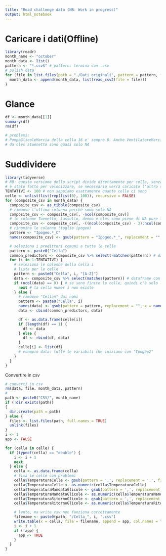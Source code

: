 ```yaml
---
title: "Read challenge data (NB: Work in progress)"
output: html_notebook
---
```


# Caricare i dati(Offline)
```r
library(readr)
month_name <- "october"
month_data <- list()
pattern <- "*.csv$" # pattern: termina con .csv
# polish data
for (file in list.files(path = "./Dati originali", pattern = pattern, full.names = TRUE)) {
  month_data <- append(month_data, list(read_csv2(file = file)))
}
```

# Glance

```r
df <- month_data[[1]]
summary(df)
rm(df)

# problemi:
# PompaGlicoleMarcia della cella 16 e' sempre 0. Anche VentilatoreMarcia
# da cles atuenetto sono quasi solo NA
```

# Suddividere

```r
library(tidyverse)
# NB: questa versione dello script divide direttamente per celle, senza tenere conto dell'ipogeo
# è stato fatto per velocizzare, se necessario verrà caricato l'altro script
TENTATIVI <- 100 # non sappiamo esattamente quante celle ci sono
celle <- unlist(list(rep(list(0), 100)), recursive = FALSE)
for (composite_csv in month_data) {
  composite_csv <- as_tibble(composite_csv)
  # rimuove l'ultima colonna perchè sono solo NA
  composite_csv <- composite_csv[, -ncol(composite_csv)]
  # le colonne Tuenetto, tassullo, denno e cles sono piene di NA pure loro
  composite_csv <- composite_csv[, -((ncol(composite_csv) - 3):ncol(composite_csv))]
  # rinomina le colonne (toglie ipogeo)
  pattern <- "Ipogeo.*_C"
  names(composite_csv) <- gsub(pattern = "Ipogeo.*_", replacement = "", x = names(composite_csv))

  # seleziona i predittori comuni a tutte le celle
  pattern <- paste0("Cella")
  common_predictors <- composite_csv %>% select(-matches(pattern)) # dataframe con solo le colonne della cella
  for (i in 1:TENTATIVI) {
    # seleziona le colonne della cella i
    # lista per le celle
    pattern <- paste0("Cella", i, "[A-Z]")
    data <- composite_csv %>% select(matches(pattern)) # dataframe con solo le colonne della cella
    if (ncol(data) == 0) { # se sono finite le celle, quindi c'è solo la data
      next # la cella numer i non esiste
    } else {
      # rimuove "Cellan" dai nomi
      pattern <- paste0("Cella", i)
      names(data) <- gsub(pattern = pattern, replacement = "", x = names(data))
      data <- cbind(common_predictors, data)

      df <- as.data.frame(celle[i])
      if (length(df) == 1) {
        df <- data
      } else {
        df <- rbind(df, data)
      }
      celle[i] <- list(df)
      # esempio data: tutte le variabili che iniziano con "Ipogeo2"
    }
  }
}
```


Convertire in csv
```r
# converti in csv
rm(data, file, month_data, pattern)
#
path <- paste0("CSV/", month_name)
if (!dir.exists(path))
{
  dir.create(path = path)
} else {
  files <- list.files(path, full.names = TRUE)
  unlink(files)
}
i <- 1
app <- FALSE

for (cella in celle) {
  if (typeof(cella) == "double") {
    i <- i + 1
    next
  } else {
    cella <- as.data.frame(cella)
    # fixa le celle con problemi
    cella$TemperaturaCelle <- gsub(pattern = ',', replacement = '.', fixed = TRUE, x = cella$TemperaturaCelle)
    cella$TemperaturaCelle <- as.numeric(cella$TemperaturaCelle)
    cella$TemperaturaMandataGlicole <- gsub(pattern = ',', replacement = '.', fixed = TRUE, x = cella$TemperaturaMandataGlicole)
    cella$TemperaturaMandataGlicole <- as.numeric(cella$TemperaturaMandataGlicole)
    cella$TemperaturaRitornoGlicole <- gsub(pattern = ',', replacement = '.', fixed = TRUE, x = cella$TemperaturaRitornoGlicole)
    cella$TemperaturaRitornoGlicole <- as.numeric(cella$TemperaturaRitornoGlicole)

    # lento, ma write_csv non funziona correttamente
    filename <- paste0(path, "/Cella_", i, ".csv")
    write.table(x = cella, file = filename, append = app, col.names = TRUE, row.names = FALSE, sep = ",")
    i <- i + 1
    if (!app) {
      app <- TRUE
    }
  }
}
```
